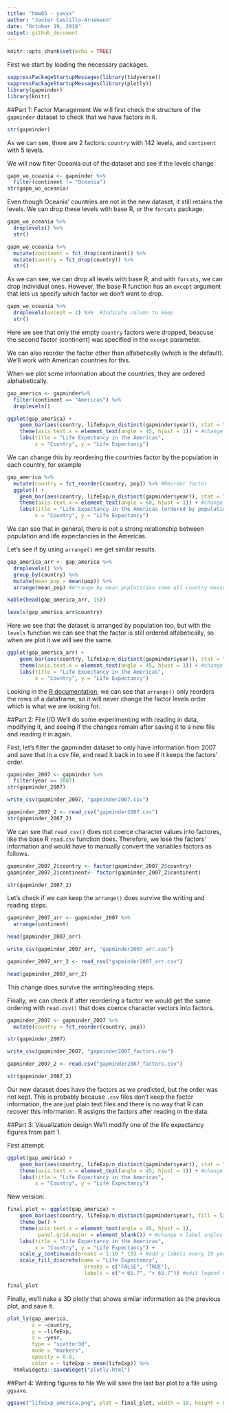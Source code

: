 ```yaml
---
title: "hmw05 - yavyx"
author: "Javier Castillo-Arnemann"
date: "October 19, 2018"
output: github_document
---
```


```r
knitr::opts_chunk$set(echo = TRUE)
```

First we start by loading the necessary packages.

```r
suppressPackageStartupMessages(library(tidyverse))
suppressPackageStartupMessages(library(plotly))
library(gapminder)
library(knitr)
```

##Part 1: Factor Management
We will first check the structure of the `gapminder` dataset to check that we have factors in it.
```r
str(gapminder)
```

As we can see, there are 2 factors: `country` with 142 levels, and `continent` with 5 levels.

We will now filter Oceania out of the dataset and see if the levels change.
```r
gapm_wo_oceania <- gapminder %>%
  filter(continent != "Oceania")
str(gapm_wo_oceania)
```

Even though Oceania' countries are not in the new dataset, it still retains the levels. We can drop these levels with base R, or the `forcats` package.
```r
gapm_wo_oceania %>%
  droplevels() %>%
  str()

gapm_wo_oceania %>%
  mutate(continent = fct_drop(continent)) %>%
  mutate(country = fct_drop(country)) %>%
  str()
```
As we can see, we can drop all levels with base R, and with `forcats`, we can drop individual ones. However, the base R function has an `except` argument that lets us specify which factor we don't want to drop. 

```r
gapm_wo_oceania %>%
  droplevels(except = 2) %>%  #Indicate column to keep
  str()
```

Here we see that only the empty `country` factors were dropped, beacuse the second factor (continent) was specified in the `except` parameter.

We can also reorder the factor other than alfabetically (which is the default). We'll work with American countries for this.

When we plot some information about the countries, they are ordered alphabetically.
```r
gap_america <- gapminder%>%
  filter(continent == "Americas") %>%
  droplevels()

ggplot(gap_america) +
    geom_bar(aes(country, lifeExp/n_distinct(gapminder$year)), stat = "identity", fill = "steel blue") + #tell geom_bar to use the y aesthetic instead of the bar. Divide by 12 to get correct lifeExp values
    theme(axis.text.x = element_text(angle = 45, hjust = 1)) + #change x label angles to be more readable
    labs(title = "Life Expectancy in the Americas",
         x = "Country", y = "Life Expectancy")
```

We can change this by reordering the countries factor by the population in each country, for example
```r
gap_america %>%
  mutate(country = fct_reorder(country, pop)) %>% #Reorder factor
  ggplot() +
    geom_bar(aes(country, lifeExp/n_distinct(gapminder$year)), stat = "identity", fill = "steel blue") + #tell geom_bar to use the y aesthetic instead of the bar. Divide by 12 to get correct lifeExp values
    theme(axis.text.x = element_text(angle = 60, hjust = 1)) + #change x label angles to be more readable
    labs(title = "Life Expectancy in the Americas (ordered by population)",
         x = "Country", y = "Life Expectancy")
```

We can see that in general, there is not a strong relationship between population and life expectancies in the Americas.

Let's see if by using `arrange()` we get similar results.

```r
gap_america_arr <- gap_america %>%
  droplevels() %>%
  group_by(country) %>%
  mutate(mean_pop = mean(pop)) %>%
  arrange(mean_pop) #Arrange by mean poplutation some all country measurements stay

kable(head(gap_america_arr, 15))

levels(gap_america_arr$country)
```

Here we see that the dataset is arranged by population too, but with the `levels` function we can see that the factor is still ordered alfabetically, so when we plot it we will see the same.
```r
ggplot(gap_america_arr) +
    geom_bar(aes(country, lifeExp/n_distinct(gapminder$year)), stat = "identity", fill = "steel blue") + #tell geom_bar to use the y aesthetic instead of the bar. Divide by 12 to get correct lifeExp values
    theme(axis.text.x = element_text(angle = 45, hjust = 1)) + #change x label angles to be more readable
    labs(title = "Life Expectancy in the Americas",
         x = "Country", y = "Life Expectancy")
```

Looking in the [R documentation](https://www.rdocumentation.org/packages/dplyr/versions/0.7.6/topics/arrange), we can see that `arrange()` only reorders the rows of a dataframe, so it will never change the factor levels order which is what we are looking for.

##Part 2: File I/O
We'll do some experimenting with reading in data, modifying it, and seeing if the changes remain after saving it to a new file and reading it in again.

First, let's filter the gapminder dataset to only have information from 2007 and save that in a csv file, and read it back in to see if it keeps the factors' order.
```r
gapminder_2007 <- gapminder %>%
  filter(year == 2007)
str(gapminder_2007)

write_csv(gapminder_2007, "gapminder2007.csv") 

gapminder_2007_2 <- read_csv("gapminder2007.csv")
str(gapminder_2007_2)
```

We can see that `read_csv()` does not coerce character values into factores, like the base R `read.csv` function does. Therefore, we lose the factors' information and would have to manually convert the variables factors as follows.
```r
gapminder_2007_2$country <- factor(gapminder_2007_2$country)
gapminder_2007_2$continent<- factor(gapminder_2007_2$continent)

str(gapminder_2007_2)
```

Let's check if we can keep the `arrange()` does survive the writing and reading steps.

```r
gapminder_2007_arr <- gapminder_2007 %>%
  arrange(continent)

head(gapminder_2007_arr)

write_csv(gapminder_2007_arr, "gapminder2007_arr.csv")

gapminder_2007_arr_2 <- read_csv("gapminder2007_arr.csv")

head(gapminder_2007_arr_2)
```

This change does survive the writing/reading steps.

Finally, we can check if after reordering a factor we would get the same ordering with `read.csv()` that does coerce character vectors into factors.
```r
gapminder_2007 <- gapminder_2007 %>%
  mutate(country = fct_reorder(country, pop))

str(gapminder_2007)

write_csv(gapminder_2007, "gapminder2007_factors.csv") 

gapminder_2007_2 <- read.csv("gapminder2007_factors.csv")

str(gapminder_2007_2)

```

Our new dataset does have the factors as we predicted, but the order was not kept. This is probably because `.csv` files don't keep the factor information, the are just plain text files and there is no way that R can recover this information. R assigns the factors after reading in the data.

##Part 3: Visualization design
We'll modify one of the life expectancy figures from part 1.

First attempt:
```r
ggplot(gap_america) +
    geom_bar(aes(country, lifeExp/n_distinct(gapminder$year)), stat = "identity", fill = "steel blue") + #tell geom_bar to use the y aesthetic instead of the bar. Divide by 12 to get correct lifeExp values
    theme(axis.text.x = element_text(angle = 45, hjust = 1)) + #change x label angles to be more readable
    labs(title = "Life Expectancy in the Americas",
         x = "Country", y = "Life Expectancy")
```

New version:
```r
final_plot <- ggplot(gap_america) +
    geom_bar(aes(country, lifeExp/n_distinct(gapminder$year), fill = lifeExp > mean(lifeExp)), stat = "identity") + #tell geom_bar to use the y aesthetic instead of the bar. Divide by 12 to get correct lifeExp values. Color bars according to times lifeExp was above the mean
    theme_bw() +
    theme(axis.text.x = element_text(angle = 45, hjust = 1),
          panel.grid.major = element_blank()) + #change x label angles to be more readable
    labs(title = "Life Expectancy in the Americas",
         x = "Country", y = "Life Expectancy") +
    scale_y_continuous(breaks = 1:10 * 10) + #add y labels every 10 years
    scale_fill_discrete(name = "Life Expectancy",
                         breaks = c("FALSE", "TRUE"),
                         labels = c("< 65.7", "> 65.7")) #edit legend values

final_plot
```

Finally, we'll nake a 3D plotly that shows similar information as the previous plot, and save it.
```r
plot_ly(gap_america, 
        x = ~country, 
        y = ~lifeExp, 
        z = ~year,
        type = "scatter3d",
        mode = "markers",
        opacity = 0.8,
        color = ~ lifeExp > mean(lifeExp)) %>%
  htmlwidgets::saveWidget("plotly.html")

```

##Part 4: Writing figures to file
We will save the last bar plot to a file using `ggsave`.

```r
ggsave("lifeExp_america.png", plot = final_plot, width = 18, height = 8, units = "cm")
```


